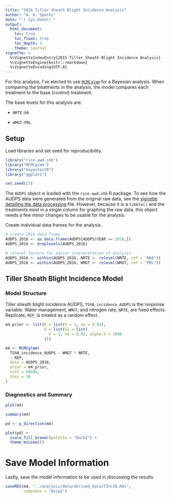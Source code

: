 ```yaml
---
title: "2016 Tiller Sheath Blight Incidence Analysis"
author: "A. H. Sparks"
date: "`r Sys.Date()`"
output:
  html_document:
    toc: true
    toc_float: true
    toc_depth: 3
    theme: journal
vignette: >
  %\VignetteIndexEntry{2015 Tiller Sheath Blight Incidence Analysis}
  %\VignetteEngine{knitr::rmarkdown}
  %\VignetteEncoding{UTF-8}
---
```



For this analysis, I've elected to use [`MCMCglmm`](https://cran.r-project.org/package=MCMCglmm) for a Bayesian analysis.
When comparing the treatments in the analysis, the model compares each treatment to the base (control) treatment.


The base levels for this analysis are:

- `NRTE:60`

- `WMGT:PDL`

## Setup

Load libraries and set seed for reproducibility.

```r
library("rice.awd.shb")
library("MCMCglmm")
library("bayestestR")
library("ggplot2")

set.seed(27)
```

The `AUDPS` object is loaded with the `rice.awd.shb` R package. To see how the AUDPS data were generated from the original raw data, see the [vignette detailing the data processing](a02_Data_preprocessing.html) file.
However, because it is a `tibble()` and the treatments exist in a single column for graphing the raw data, this object needs a few minor changes to be usable for the analysis.

Create individual data frames for the analysis.

```r
# create 2016 data frame
AUDPS_2016 <- as.data.frame(AUDPS[AUDPS$YEAR == 2016,])
AUDPS_2016 <- droplevels(AUDPS_2016)

# relevel factors for easier interpretation of analysis
AUDPS_2016 <- within(AUDPS_2016, NRTE <- relevel(NRTE, ref = "N60"))
AUDPS_2016 <- within(AUDPS_2016, WMGT <- relevel(WMGT, ref = "PDL"))
```

## Tiller Sheath Blight Incidence Model

### Model Structure

Tiller sheath blight incidence AUDPS, `TShB_incidence_AUDPS` is the response variable.
Water management, `WMGT`, and nitrogen rate, `NRTE`, are fixed effects.
Replicate, `REP`, is treated as a random effect.

```r
m4_prior <- list(R = list(V = 1, nu = 0.02),
                 G = list(G1 = list(
                   V = 1, nu = 0.02, alpha.V = 1000
                 )))

m4 <- MCMCglmm(
  TShB_incidence_AUDPS ~ WMGT * NRTE,
  ~ REP,
  data = AUDPS_2016,
  prior = m4_prior,
  nitt = 60000,
  thin = 10
)
```

### Diagnostics and Summary

```r
plot(m4)

summary(m4)

pd <- p_direction(m4)

plot(pd) +
  scale_fill_brewer(palette = "Dark2") +
  theme_minimal()
```

# Save Model Information

Lastly, save the model information to be used in discussing the results.

```r
saveRDS(m4, "../analysis/data/derived_data/TInc16.Rds",
        compress = "bzip2")
```
